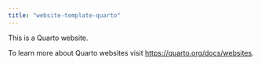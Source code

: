 ```yaml
---
title: "website-template-quarto"
---
```


This is a Quarto website.

To learn more about Quarto websites visit <https://quarto.org/docs/websites>.
